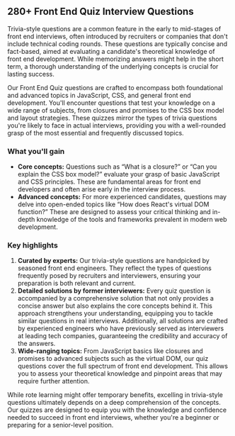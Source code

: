 ## 280+ Front End Quiz Interview Questions

Trivia-style questions are a common feature in the early to mid-stages of front end interviews, often introduced by recruiters or companies that don't include technical coding rounds. These questions are typically concise and fact-based, aimed at evaluating a candidate's theoretical knowledge of front end development. While memorizing answers might help in the short term, a thorough understanding of the underlying concepts is crucial for lasting success.

Our Front End Quiz questions are crafted to encompass both foundational and advanced topics in JavaScript, CSS, and general front end development. You'll encounter questions that test your knowledge on a wide range of subjects, from closures and promises to the CSS box model and layout strategies. These quizzes mirror the types of trivia questions you're likely to face in actual interviews, providing you with a well-rounded grasp of the most essential and frequently discussed topics.

### What you'll gain

- **Core concepts:** Questions such as “What is a closure?” or “Can you explain the CSS box model?” evaluate your grasp of basic JavaScript and CSS principles. These are fundamental areas for front end developers and often arise early in the interview process.
- **Advanced concepts:** For more experienced candidates, questions may delve into open-ended topics like “How does React's virtual DOM function?” These are designed to assess your critical thinking and in-depth knowledge of the tools and frameworks prevalent in modern web development.

### Key highlights

1. **Curated by experts:** Our trivia-style questions are handpicked by seasoned front end engineers. They reflect the types of questions frequently posed by recruiters and interviewers, ensuring your preparation is both relevant and current.
2. **Detailed solutions by former interviewers:** Every quiz question is accompanied by a comprehensive solution that not only provides a concise answer but also explains the core concepts behind it. This approach strengthens your understanding, equipping you to tackle similar questions in real interviews. Additionally, all solutions are crafted by experienced engineers who have previously served as interviewers at leading tech companies, guaranteeing the credibility and accuracy of the answers.
3. **Wide-ranging topics:** From JavaScript basics like closures and promises to advanced subjects such as the virtual DOM, our quiz questions cover the full spectrum of front end development. This allows you to assess your theoretical knowledge and pinpoint areas that may require further attention.

While rote learning might offer temporary benefits, excelling in trivia-style questions ultimately depends on a deep comprehension of the concepts. Our quizzes are designed to equip you with the knowledge and confidence needed to succeed in front end interviews, whether you're a beginner or preparing for a senior-level position.
